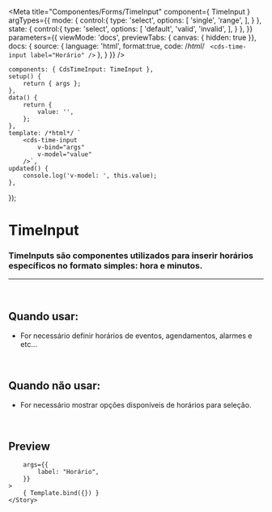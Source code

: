 
<Meta
	title="Componentes/Forms/TimeInput"
	component={ TimeInput }
	argTypes={{
		mode: {
			control:{
				type: 'select',
				options: [
					'single',
					'range',
				],
			}
		},
		state: {
			control:{
				type: 'select',
				options: [
					'default',
					'valid',
					'invalid',
				],
			}
		},
	}}
	parameters={{
		viewMode: 'docs',
		previewTabs: { canvas: { hidden: true }},
		docs: {
			source: {
				language: 'html',
				format:true,
				code: /*html*/ `
<cds-time-input
	label="Horário"
/>`
			},
		}
	}}
/>

	components: { CdsTimeInput: TimeInput },
	setup() {
		return { args };
	},
	data() {
		return {
			value: '',
		};
	},
	template: /*html*/ `
		<cds-time-input
			v-bind="args"
			v-model="value"
		/>`,
	updated() {
		console.log('v-model: ', this.value);
	},
});

# TimeInput

### TimeInputs são componentes utilizados para inserir horários específicos no formato simples: hora e minutos.
---
<br />

## Quando usar:
- For necessário definir horários de eventos, agendamentos, alarmes e etc…

<br />

## Quando não usar:
- For necessário mostrar opções disponíveis de horários para seleção.

<br />

## Preview

<Canvas>
	<Story
		name="TimeInput"
		
		args={{
			label: "Horário",
		}}
	>
		{ Template.bind({}) }
	</Story>
</Canvas>

<ArgsTable story="TimeInput" />
